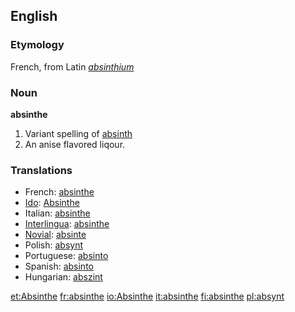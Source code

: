 ==English==

===Etymology===
French, from Latin ''[[absinthium]]''

===Noun===
'''absinthe'''

#Variant spelling of [[absinth]]
#An anise flavored liqour.

===Translations===

*French: [[absinthe]]
*[[Ido]]: [[Absinthe]]
*Italian: [[absinthe]]
*[[Interlingua]]: [[absinthe]]
*[[Novial]]: [[absinte]]
*Polish: [[absynt]]
*Portuguese: [[absinto]]
*Spanish: [[absinto]]
*Hungarian: [[abszint]]


{{wikipedia}}

[[et:Absinthe]]
[[fr:absinthe]]
[[io:Absinthe]]
[[it:absinthe]]
[[fi:absinthe]]
[[pl:absynt]]